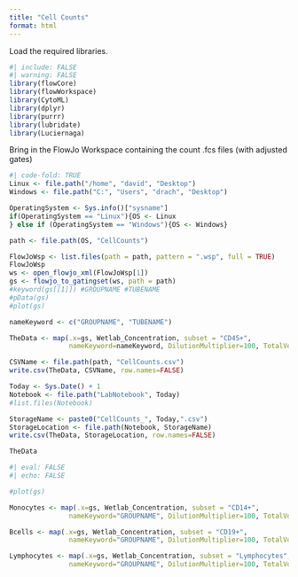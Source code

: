 ```yaml
---
title: "Cell Counts"
format: html
---
```


Load the required libraries. 
```r
#| include: FALSE
#| warning: FALSE
library(flowCore)
library(flowWorkspace)
library(CytoML)
library(dplyr)
library(purrr)
library(lubridate)
library(Luciernaga)
```

Bring in the FlowJo Workspace containing the count .fcs files (with adjusted gates)
```r
#| code-fold: TRUE
Linux <- file.path("/home", "david", "Desktop")
Windows <- file.path("C:", "Users", "drach", "Desktop")

OperatingSystem <- Sys.info()["sysname"]
if(OperatingSystem == "Linux"){OS <- Linux
} else if (OperatingSystem == "Windows"){OS <- Windows}

path <- file.path(OS, "CellCounts")

FlowJoWsp <- list.files(path = path, pattern = ".wsp", full = TRUE)
FlowJoWsp
ws <- open_flowjo_xml(FlowJoWsp[1])
gs <- flowjo_to_gatingset(ws, path = path)
#keyword(gs[[1]]) #GROUPNAME #TUBENAME
#pData(gs)
#plot(gs)
```

```r
nameKeyword <- c("GROUPNAME", "TUBENAME")

TheData <- map(.x=gs, Wetlab_Concentration, subset = "CD45+",
               nameKeyword=nameKeyword, DilutionMultiplier=100, TotalVolume=0.5) %>% bind_rows()

CSVName <- file.path(path, "CellCounts.csv")
write.csv(TheData, CSVName, row.names=FALSE)

Today <- Sys.Date() + 1
Notebook <- file.path("LabNotebook", Today)
#list.files(Notebook)

StorageName <- paste0("CellCounts_", Today,".csv")
StorageLocation <- file.path(Notebook, StorageName)
write.csv(TheData, StorageLocation, row.names=FALSE)

TheData
```

```r
#| eval: FALSE
#| echo: FALSE

#plot(gs)

Monocytes <- map(.x=gs, Wetlab_Concentration, subset = "CD14+",
               nameKeyword="GROUPNAME", DilutionMultiplier=100, TotalVolume=1) %>% bind_rows()

Bcells <- map(.x=gs, Wetlab_Concentration, subset = "CD19+",
               nameKeyword="GROUPNAME", DilutionMultiplier=100, TotalVolume=1) %>% bind_rows()

Lymphocytes <- map(.x=gs, Wetlab_Concentration, subset = "Lymphocytes",
               nameKeyword="GROUPNAME", DilutionMultiplier=100, TotalVolume=1) %>% bind_rows()
```

